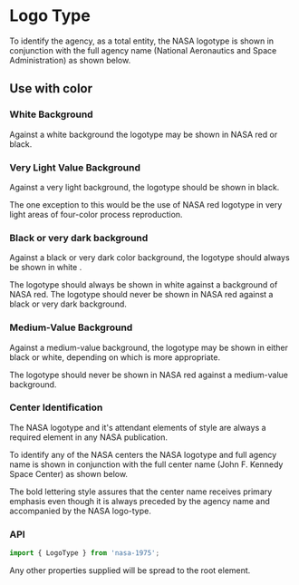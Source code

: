 
<Meta title="Logo Type" component={LogoType} />

# Logo Type

To identify the agency, as a total entity, the NASA logotype is shown in conjunction with the full
agency name (National Aeronautics and Space Administration) as shown below.

<div style={{ margin: '3rem 0' }}>
    <LogoType theme="dark" size="lg" style={{ marginBottom: '2rem' }} />
    <LogoType theme="dark" size="md" style={{ marginBottom: '2rem' }} />
    <LogoType theme="dark" size="sm" />
</div>

## Use with color

### White Background

Against a white background the logo­type may be shown in NASA red or black.

<StoryContainer>
    <LogoType theme="dark" />
</StoryContainer>

<StoryContainer>
    <LogoType theme="red" />
</StoryContainer>

### Very Light Value Background

Against a very light background, the logotype should be shown in black.

The one exception to this would be the use of NASA red logotype in very light areas of four-color
process reproduction.

<StoryContainer background="medium">
    <LogoType theme="dark" />
</StoryContainer>

<StoryContainer background="medium">
    <LogoType theme="red" />
</StoryContainer>

### Black or very dark background

Against a black or very dark color background, the logotype should always be shown in white .

The logotype should always be shown in white against a background of NASA red. The logotype should
never be shown in NASA red against a black or very dark background.

<StoryContainer background="dark">
    <LogoType theme="light" />
</StoryContainer>

<StoryContainer background="red">
    <LogoType theme="light" />
</StoryContainer>

### Medium-Value Background

Against a medium-value background, the logotype may be shown in either black or white, depending on
which is more appropriate.

The logotype should never be shown in NASA red against a medium-value background.

<StoryContainer background="grey">
    <LogoType theme="light" />
</StoryContainer>

<StoryContainer background="grey">
    <LogoType theme="dark" />
</StoryContainer>

### Center Identification

The NASA logotype and it's attendant elements of style are always a required element in any NASA
publication.

To identify any of the NASA centers the NASA logotype and full agency name is shown in conjunction
with the full center name (John F. Kennedy Space Center) as shown below.

The bold lettering style assures that the center name receives primary emphasis even though it is
always preceded by the agency name and accompanied by the NASA logo-type.

<StoryContainer>
    <LogoType theme="dark" centerName="John F. Kennedy Space Center" />
</StoryContainer>

<StoryContainer>
    <LogoType theme="red" centerName="John F. Kennedy Space Center" />
</StoryContainer>

<StoryContainer background="dark">
    <LogoType theme="light" centerName="John F. Kennedy Space Center" />
</StoryContainer>

### API

```javascript
import { LogoType } from 'nasa-1975';
```

<Props of={LogoType} />

Any other properties supplied will be spread to the root element.

